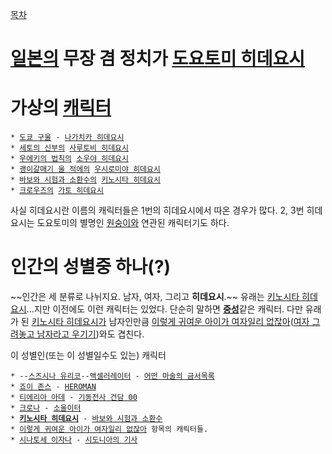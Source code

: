 [[목차]]

= [[일본]]의 무장 겸 정치가 [[도요토미 히데요시]] =

= 가상의 [[캐릭터]] =
 * [[도쿄 구울]] - [[나가치카 히데요시]]
 * [[세토의 신부]]의 [[사루토비 히데요시]]
 * [[우에키의 법칙]]의 [[소우야 히데요시]]
 * [[괭이갈매기 울 적에]]의 [[우시로미야 히데요시]]
 * [[바보와 시험과 소환수]]의 [[키노시타 히데요시]]
 * [[크로우즈]]의 [[가토 히데요시]]

사실 히데요시란 이름의 캐릭터들은 1번의 히데요시에서 따온 경우가 많다. 2, 3번 히데요시는 도요토미의 별명인 [[원숭이]]와 연관된 캐릭터기도 하다.


= 인간의 성별중 하나(?) =
~~인간은 세 분류로 나뉘지요. 남자, 여자, 그리고 '''히데요시'''.~~
유래는 [[키노시타 히데요시]]...지만 이전에도 이런 캐릭터는 있었다.
단순히 말하면 '''[[중성]]'''같은 캐릭터. 다만 유래가 된 [[키노시타 히데요시]]가 남자인만큼 [[이렇게 귀여운 아이가 여자일리 없잖아]]([[여자 그려놓고 남자라고 우기기]])와도 겹친다.

이 성별인(또는 이 성별일수도 있는) 캐릭터

 * --[[스즈시나 유리코]]--[[액셀러레이터]] - [[어떤 마술의 금서목록]]
 * [[죠이 존스]] - [[HEROMAN]]
 * [[티에리아 아데]] - [[기동전사 건담 00]]
 * [[크로나]] - [[소울이터]]
 * '''[[키노시타 히데요시]]''' - [[바보와 시험과 소환수]]
 * [[이렇게 귀여운 아이가 여자일리 없잖아]] 항목의 캐릭터들.
 * [[시나토세 이자나]] - [[시도니아의 기사]]
